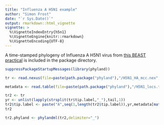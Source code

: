 ```yaml
---
title: "Influenza A H5N1 example"
author: "Simon Frost"
date: "`r Sys.Date()`"
output: rmarkdown::html_vignette
vignette: >
  %\VignetteIndexEntry{h5n1}
  %\VignetteEngine{knitr::rmarkdown}
  %\VignetteEncoding{UTF-8}
---
```


A time-stamped phylogeny of Influenza A H5N1 virus from [this BEAST practical](https://github.com/sdwfrost/influenza-dynamics-practical-h5n1) is included in the package directory.

```r
suppressPackageStartupMessages(library(phyland))
```

```r
tr <- read.nexus(file=paste(path.package("phyland"),"/H5N1_HA_mcc.nex",sep=""))
```

```r
metadata <- read.table(file=paste(path.package("phyland"),"/H5N1_locs.txt",sep=""),sep="\t",stringsAsFactors=FALSE)
```

```r
tr2 <- tr
yr <- unlist(lapply(strsplit(tr$tip.label,"_"),tail,1))
tr2$tip.label <- paste("A",seq(1,length(tr2$tip.label)),yr,metadata[match(tr$tip.label,metadata[,1]),2],sep="_")
tr2
```

```r
tr2.phyland <- phylandml(tr2,delimiter="_")
```

